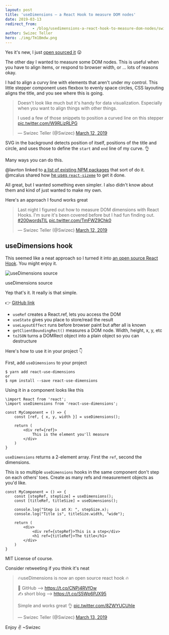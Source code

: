```yaml
---
layout: post
title: 'useDimensions – a React Hook to measure DOM nodes'
date: 2019-03-13
redirect_from: 
            - /blog/usedimensions-a-react-hook-to-measure-dom-nodes/swizec/8983
author: Swizec Teller
hero: ./img/Tm1Bmdw.png
---
```

Yes it's new, I just [open sourced it](https://github.com/Swizec/useDimensions) 😛





The other day I wanted to measure some DOM nodes. This is useful when you have to align items, or respond to browser width, or ... lots of reasons okay.



I had to align a curvy line with elements that aren't under my control. This little stepper component uses flexbox to evenly space circles, CSS layouting aligns the title, and you see where this is going.



> Doesn't look like much but it's handy for data visualization. Especially when you want to align things with other things.  
>   
> I used a few of those snippets to position a curved line on this stepper [pic.twitter.com/W9RLizRLPG](https://t.co/W9RLizRLPG)
>
> — Swizec Teller (@Swizec) [March 12, 2019](https://twitter.com/Swizec/status/1105494223011241984?ref_src=twsrc%5Etfw)



SVG in the background detects position of itself, positions of the title and circle, and uses those to define the `start` and `end` line of my curve. 👌



Many ways you can do this.



@lavrton linked to [a list of existing NPM packages](https://www.npmjs.com/search?q=hook%20size) that sort of do it. @mcalus shared how [he uses `react-sizeme`](https://github.com/mcalus3/open-fraksl/blob/master/src/components/DomainComponents/DrawingComponents/FractalStage.tsx) to get it done.



All great, but I wanted something even simpler. I also didn't know about them and kind of just wanted to make my own.



Here's an approach I found works great



> Last night I figured out how to measure DOM dimensions with React Hooks. I'm sure it's been covered before but I had fun finding out. [#200wordsTIL](https://twitter.com/hashtag/200wordsTIL?src=hash&ref_src=twsrc%5Etfw) [pic.twitter.com/TmFWZ9Chk0](https://t.co/TmFWZ9Chk0)
>
> — Swizec Teller (@Swizec) [March 12, 2019](https://twitter.com/Swizec/status/1105494221232910336?ref_src=twsrc%5Etfw)



## useDimensions hook



This seemed like a neat approach so I turned it into [an open source React Hook](https://github.com/Swizec/useDimensions). You might enjoy it.



![useDimensions source](./img/Tm1Bmdw.png)



useDimensions source





Yep that's it. It really is that simple.



👉 [GitHub link](https://github.com/Swizec/useDimensions)



- `useRef` creates a React.ref, lets you access the DOM
- `useState` gives you place to store/read the result
- `useLayoutEffect` runs before browser paint but after all is known
- `getClientBoundingRect()` measures a DOM node. Width, height, x, y, etc
- `toJSON` turns a DOMRect object into a plain object so you can destructure



Here's how to use it in your project 👇



First, add `useDimensions` to your project



```
$ yarn add react-use-dimensions
or
$ npm install --save react-use-dimensions
```



Using it in a component looks like this



```
\import React from 'react';
\import useDimensions from 'react-use-dimensions';

const MyComponent = () => {
    const [ref, { x, y, width }] = useDimensions();
    
    return (
        <div ref={ref}>
            This is the element you'll measure
        </div>
    )
}
```



`useDimensions` returns a 2-element array. First the `ref`, second the dimensions.



This is so multiple `useDimensions` hooks in the same component don't step on each others' toes. Create as many refs and measurement objects as you'd like.



```
const MyComponent = () => {
    const [stepRef, stepSize] = useDimensions();
    const [titleRef, titleSize] = useDimensions();
    
    console.log("Step is at X: ", stepSize.x);
    console.log("Title is", titleSize.width, "wide");
    
    return (
        <div>
            <div ref={stepRef}>This is a step</div>
            <h1 ref={titleRef}>The title</h1>
        </div>
    )
}
```



MIT License of course.



Consider retweeting if you think it's neat



> 🔥useDimensions is now an open source react hook 🔥  
>   
> 🐙 GitHub --> <https://t.co/CNPj4RVfOw>  
> ✍ short blog --> <https://t.co/S5Wp6PJX95>  
>   
> Simple and works great 👌 [pic.twitter.com/8ZWYUCUhIe](https://t.co/8ZWYUCUhIe)
>
> — Swizec Teller (@Swizec) [March 13, 2019](https://twitter.com/Swizec/status/1105868919129030656?ref_src=twsrc%5Etfw)



Enjoy ✌️ ~Swizec